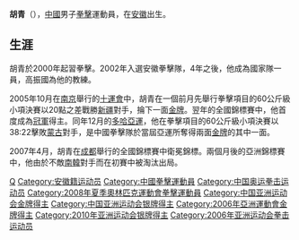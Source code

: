 {{Unreferenced|time=2020-07-12T18:18:53+00:00}}
'''胡青'''（{{bd|1986年|1月19日||}}），[[中華人民共和國|中國]]男子[[拳擊|拳擊]]運動員，在[[安徽|安徽]]出生。

==生涯==
胡青於2000年起習拳擊。2002年入選安徽拳擊隊，4年之後，他成為國家隊一員，高振國為他的教練。

2005年10月在[[南京|南京]]舉行的[[十運會|十運會]]中，胡青在一個前月先舉行拳擊項目的60公斤級小項決賽以20點之差戰勝[[新疆|新疆]]對手，掄下一面[[金牌|金牌]]。翌年的全國錦標賽中，他首度成為[[冠軍|冠軍]]得主。同年12月的[[2006年亞洲運動會|多哈亞運]]，他在拳擊項目的60公斤級小項決賽以38:22擊敗[[蒙古|蒙古]]對手，是中國拳擊隊於當屆亞運所奪得兩面[[金牌|金牌]]的其中一面。

2007年4月，胡青在[[成都|成都]]舉行的全國錦標賽中衛冕錦標。兩個月後的亞洲錦標賽中，他由於不敵[[南韓|南韓]]對手而在初賽中被淘汰出局。

{{DEFAULTSORT:Hu Qing}}
[[Category:胡姓|Q]]
[[Category:安徽籍运动员|Category:安徽籍运动员]]
[[Category:中國拳擊運動員|Category:中國拳擊運動員]]
[[Category:中国奥运拳击运动员|Category:中国奥运拳击运动员]]
[[Category:2008年夏季奧林匹克運動會拳擊運動員|Category:2008年夏季奧林匹克運動會拳擊運動員]]
[[Category:中国亚洲运动会金牌得主|Category:中国亚洲运动会金牌得主]]
[[Category:中国亚洲运动会银牌得主|Category:中国亚洲运动会银牌得主]]
[[Category:2006年亞洲運動會金牌得主|Category:2006年亞洲運動會金牌得主]]
[[Category:2010年亚洲运动会银牌得主|Category:2010年亚洲运动会银牌得主]]
[[Category:2006年亚洲运动会拳击运动员|Category:2006年亚洲运动会拳击运动员]]